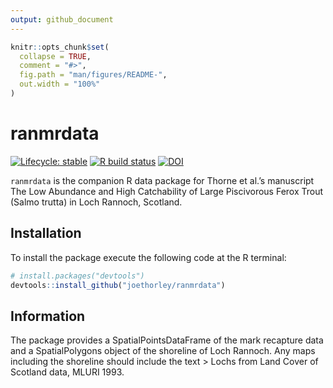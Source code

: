 ```yaml
---
output: github_document
---
```


<!-- README.md is generated from README.Rmd. Please edit that file -->

```r
knitr::opts_chunk$set(
  collapse = TRUE,
  comment = "#>",
  fig.path = "man/figures/README-",
  out.width = "100%"
)
```

# ranmrdata

<!-- badges: start -->
[![Lifecycle: stable](https://img.shields.io/badge/lifecycle-stable-brightgreen.svg)](https://www.tidyverse.org/lifecycle/#stable)
[![R build status](https://github.com/joethorley/ranmrdata/workflows/R-CMD-check/badge.svg)](https://github.com/joethorley/ranmrdata/actions)
[![DOI](https://zenodo.org/badge/doi/10.5281/zenodo.51110.svg)](http://dx.doi.org/10.5281/zenodo.51110)
<!-- badges: end -->

`ranmrdata` is the companion R data package for Thorne et al.'s manuscript
The Low Abundance and High Catchability of Large Piscivorous Ferox Trout 
(Salmo trutta) in Loch Rannoch, Scotland.

## Installation

To install the package execute the following code at the R terminal:
```r
# install.packages("devtools")
devtools::install_github("joethorley/ranmrdata")
```

## Information

The package provides a SpatialPointsDataFrame of the mark recapture data and a SpatialPolygons object of the shoreline of Loch Rannoch. 
Any maps including the shoreline should include the text 
> Lochs from Land Cover of Scotland data, MLURI 1993.

